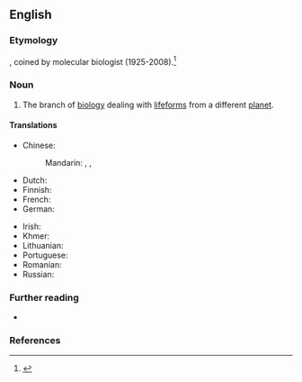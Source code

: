 ==English==

===Etymology===
{{prefix|en|exo|biology}}, coined by molecular biologist  {{w|Joshua Lederberg}} (1925-2008).<ref>{{cite-web
|url=https://profiles.nlm.nih.gov/ps/retrieve/Narrative/BB/p-nid/32
|title=Launching a New Science: Exobiology and the Exploration of Space
|work=U.S. National Library of Medicine
|url=https://profiles.nlm.nih.gov/ps/retrieve/Narrative/BB/p-nid/32
|accessdate=2019-04-13
|passage=Lederberg's urgent warnings about interstellar contamination, and his call for the scientific study of life beyond earth's atmosphere—for which he coined the term exobiology—tapped into popular fascination with the dawning of the space age, and brought him international media attention.}}</ref>

===Noun===
{{en-noun|-}}

# {{lb|en|biology|science fiction}} The branch of [[biology]] dealing with [[lifeforms]] from a different [[planet]].
#: {{syn|en|astrobiology|xenobiology}}

====Translations====
{{trans-top|biology dealing with extraterrestrial lifeforms}}
* Chinese:
*: Mandarin: {{t|cmn|天體生物學|sc=Hani}}, {{t|cmn|外空生物学|sc=Hani}}, {{t|cmn|太空生物学|sc=Hani}}
* Dutch: {{t+|nl|exobiologie|f}}
* Finnish: {{t|fi|eksobiologia}}
* French: {{t+|fr|exobiologie|f}}
* German: {{t+|de|Exobiologie|f}}
{{trans-mid}}
* Irish: {{t|ga|eisibhitheolaíocht|f}}
* Khmer: {{t|km|ពហិជីវវិទ្យា|sc=Khmr|tr=pea’he’ chiivoa vityie}}
* Lithuanian: {{t|lt|egzobiologija|f}}
* Portuguese: {{t|pt|exobiologia|f}}
* Romanian: {{t+|ro|exobiologie}}
* Russian: {{t+|ru|экзобиоло́гия|f}}
{{trans-bottom}}

===Further reading===
* {{pedia|astrobiology}}

===References===
<references/>